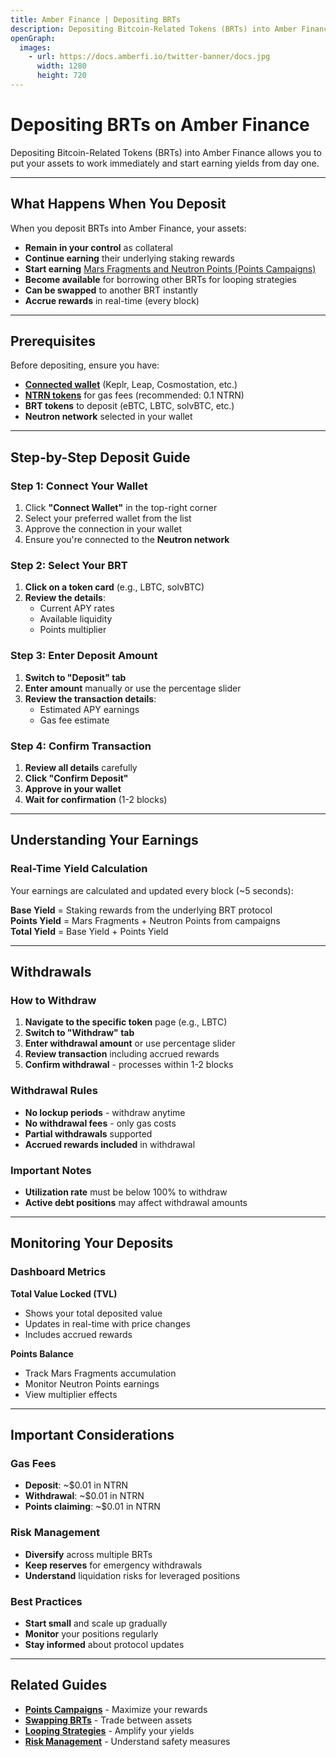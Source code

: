 ```yaml
---
title: Amber Finance | Depositing BRTs
description: Depositing Bitcoin-Related Tokens (BRTs) into Amber Finance allows you to put your assets to work immediately and start earning yields from day one. Complete step-by-step guide to deposits and withdrawals.
openGraph:
  images:
    - url: https://docs.amberfi.io/twitter-banner/docs.jpg
      width: 1280
      height: 720
---
```


# Depositing BRTs on Amber Finance

Depositing Bitcoin-Related Tokens (BRTs) into Amber Finance allows you to put your assets to work immediately and start earning yields from day one.

---

## What Happens When You Deposit

When you deposit BRTs into Amber Finance, your assets:

- **Remain in your control** as collateral
- **Continue earning** their underlying staking rewards
- **Start earning** [Mars Fragments and Neutron Points (Points Campaigns)](/user-guide/points-campaigns)
- **Become available** for borrowing other BRTs for looping strategies
- **Can be swapped** to another BRT instantly
- **Accrue rewards** in real-time (every block)

---

## Prerequisites

Before depositing, ensure you have:

- **[Connected wallet](/user-guide/getting_started#connecting-your-wallet)** (Keplr, Leap, Cosmostation, etc.)
- **[NTRN tokens](/user-guide/getting_started#prerequisites)** for gas fees (recommended: 0.1 NTRN)
- **BRT tokens** to deposit (eBTC, LBTC, solvBTC, etc.)
- **Neutron network** selected in your wallet

---

## Step-by-Step Deposit Guide

### Step 1: Connect Your Wallet

1. Click **"Connect Wallet"** in the top-right corner
2. Select your preferred wallet from the list
3. Approve the connection in your wallet
4. Ensure you're connected to the **Neutron network**

### Step 2: Select Your BRT

1. **Click on a token card** (e.g., LBTC, solvBTC)
2. **Review the details**:
   - Current APY rates
   - Available liquidity
   - Points multiplier

### Step 3: Enter Deposit Amount

1. **Switch to "Deposit" tab**
2. **Enter amount** manually or use the percentage slider
3. **Review the transaction details**:
   - Estimated APY earnings
   - Gas fee estimate

### Step 4: Confirm Transaction

1. **Review all details** carefully
2. **Click "Confirm Deposit"**
3. **Approve in your wallet**
4. **Wait for confirmation** (1-2 blocks)

---

## Understanding Your Earnings

### Real-Time Yield Calculation

Your earnings are calculated and updated every block (~5 seconds):

**Base Yield** = Staking rewards from the underlying BRT protocol  
**Points Yield** = Mars Fragments + Neutron Points from campaigns  
**Total Yield** = Base Yield + Points Yield

---

## Withdrawals

### How to Withdraw

1. **Navigate to the specific token** page (e.g., LBTC)
2. **Switch to "Withdraw" tab**
3. **Enter withdrawal amount** or use percentage slider
4. **Review transaction** including accrued rewards
5. **Confirm withdrawal** - processes within 1-2 blocks

### Withdrawal Rules

- **No lockup periods** - withdraw anytime
- **No withdrawal fees** - only gas costs
- **Partial withdrawals** supported
- **Accrued rewards included** in withdrawal

### Important Notes

- **Utilization rate** must be below 100% to withdraw
- **Active debt positions** may affect withdrawal amounts

---

## Monitoring Your Deposits

### Dashboard Metrics

**Total Value Locked (TVL)**

- Shows your total deposited value
- Updates in real-time with price changes
- Includes accrued rewards

**Points Balance**

- Track Mars Fragments accumulation
- Monitor Neutron Points earnings
- View multiplier effects

---

## Important Considerations

### Gas Fees

- **Deposit**: ~$0.01 in NTRN
- **Withdrawal**: ~$0.01 in NTRN
- **Points claiming**: ~$0.01 in NTRN

### Risk Management

- **Diversify** across multiple BRTs
- **Keep reserves** for emergency withdrawals
- **Understand** liquidation risks for leveraged positions

### Best Practices

- **Start small** and scale up gradually
- **Monitor** your positions regularly
- **Stay informed** about protocol updates

---

## Related Guides

- **[Points Campaigns](/user-guide/points-campaigns)** - Maximize your rewards
- **[Swapping BRTs](/user-guide/swaps)** - Trade between assets
- **[Looping Strategies](/user-guide/looping)** - Amplify your yields
- **[Risk Management](/risk_management)** - Understand safety measures
